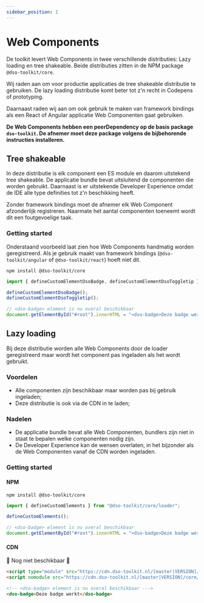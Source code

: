 ```yaml
---
sidebar_position: 1
---
```


# Web Components

De toolkit levert Web Components in twee verschillende distributies: Lazy loading en tree shakeable. Beide distributies zitten in de NPM package `@dso-toolkit/core`.

Wij raden aan om voor productie applicaties de tree shakeable distributie te gebruiken. De lazy loading distributie komt beter tot z'n recht in Codepens of prototyping.

Daarnaast raden wij aan om ook gebruik te maken van framework bindings als een React of Angular applicatie Web Componenten gaat gebruiken.

**De Web Components hebben een peerDependency op de basis package `dso-toolkit`. De afnemer moet deze package volgens de bijbehorende instructies installeren.**

## Tree shakeable

In deze distributie is elk component een ES module en daarom uitstekend tree shakeable. De applicatie bundle bevat uitsluitend de componenten die worden gebruikt. Daarnaast is er uitstekende Developer Experience omdat de IDE alle type definities tot z'n beschikking heeft.

Zonder framework bindings moet de afnemer elk Web Component afzonderlijk registreren. Naarmate het aantal componenten toeneemt wordt dit een foutgevoelige taak.

### Getting started

Onderstaand voorbeeld laat zien hoe Web Components handmatig worden geregistreerd. Als je gebruik maakt van framework bindings (`@dso-toolkit/angular` of `@dso-toolkit/react`) hoeft niet dit.

```
npm install @dso-toolkit/core
```

```typescript
import { defineCustomElementDsoBadge, defineCustomElementDsoToggletip } from "@dso-toolkit/core";

defineCustomElementDsoBadge();
defineCustomElementDsoToggletip();

// <dso-badge> element is nu overal beschikbaar
document.getElementById("#root").innerHTML = "<dso-badge>Deze badge werkt</dso-badge>";
```

## Lazy loading

Bij deze distributie worden alle Web Components door de loader geregistreerd maar wordt het component pas ingeladen als het wordt gebruikt.

### Voordelen

- Alle componenten zijn beschikbaar maar worden pas bij gebruik ingeladen;
- Deze distributie is ook via de CDN in te laden;

### Nadelen

- De applicatie bundle bevat alle Web Componenten, bundlers zijn niet in staat te bepalen welke componenten nodig zijn.
- De Developer Experience kan de wensen overlaten, in het bijzonder als de Web Componenten vanaf de CDN worden ingeladen.

### Getting started

#### NPM

```
npm install @dso-toolkit/core
```

```typescript
import { defineCustomElements } from "@dso-toolkit/core/loader";

defineCustomElements();

// <dso-badge> element is nu overal beschikbaar
document.getElementById("#root").innerHTML = "<dso-badge>Deze badge werkt</dso-badge>";
```

#### CDN

🚧 Nog niet beschikbaar 🚧

```html
<script type="module" src="https://cdn.dso-toolkit.nl/[master|VERSION]/core/dso-toolkit.esm.js"></script>
<script nomodule src="https://cdn.dso-toolkit.nl/[master|VERSION]/core/dso-toolkit.js"></script>

<!-- <dso-badge> element is nu overal beschikbaar --->
<dso-badge>Deze badge werkt</dso-badge>
```
